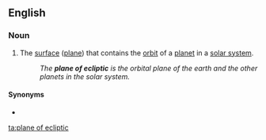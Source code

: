==English==

===Noun===
{{en-noun|head=[[plane]] of [[ecliptic]]|planes of ecliptic}}

# {{lb|en|astronomy}} The [[surface]] ([[plane]]) that contains the [[orbit]] of a [[planet]] in a [[solar system]].
#: ''The '''plane of ecliptic''' is the orbital plane of the earth and the other planets in the solar system.''

====Synonyms====
* {{l|en|orbital plane}}

[[ta:plane of ecliptic]]
